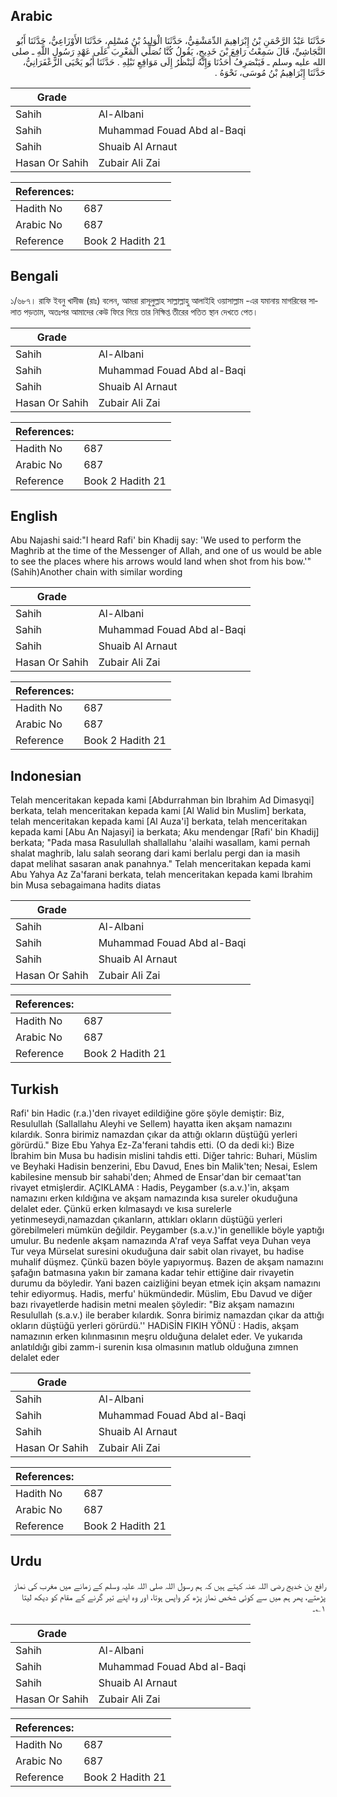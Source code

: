 ## Arabic


<div dir="rtl" lang="ar" style={{fontSize:'larger',backgroundColor:'#f8f9fa',padding:20}}>
حَدَّثَنَا عَبْدُ الرَّحْمَنِ بْنُ إِبْرَاهِيمَ الدِّمَشْقِيُّ، حَدَّثَنَا الْوَلِيدُ بْنُ مُسْلِمٍ، حَدَّثَنَا الأَوْزَاعِيُّ، حَدَّثَنَا أَبُو النَّجَاشِيِّ، قَالَ سَمِعْتُ رَافِعَ بْنَ خَدِيجٍ، يَقُولُ كُنَّا نُصَلِّي الْمَغْرِبَ عَلَى عَهْدِ رَسُولِ اللَّهِ ـ صلى الله عليه وسلم ـ فَيَنْصَرِفُ أَحَدُنَا وَإِنَّهُ لَيَنْظُرُ إِلَى مَوَاقِعِ نَبْلِهِ ‏.‏ حَدَّثَنَا أَبُو يَحْيَى الزَّعْفَرَانِيُّ، حَدَّثَنَا إِبْرَاهِيمُ بْنُ مُوسَى، نَحْوَهُ ‏.‏
</div>
<div style={{backgroundColor:'#f8f9fa',padding:20, marginBottom: 10}}><table> <thead> <tr> <th>Grade</th> <th></th> </tr> </thead> <tbody> <tr><td>Sahih</td><td>Al-Albani</td></tr><tr><td>Sahih</td><td>Muhammad Fouad Abd al-Baqi</td></tr><tr><td>Sahih</td><td>Shuaib Al Arnaut</td></tr><tr><td>Hasan Or Sahih</td><td>Zubair Ali Zai</td></tr></tbody></table><table> <thead> <tr> <th>References:</th> <th></th> </tr> </thead> <tbody><tr><td>Hadith No</td><td>687</td></tr><tr><td>Arabic No</td><td>687</td></tr><tr><td>Reference</td><td>Book 2 Hadith 21</td></tr></tbody></table></div>

## Bengali


<div dir="ltr" lang="bn" style={{fontSize:'larger',backgroundColor:'#f8f9fa',padding:20}}>
১/৬৮৭। রাফি ইবনু খাদীজ (রাঃ) বলেন, আমরা রাসূলুল্লাহ সাল্লাল্লাহু আলাইহি ওয়াসাল্লাম -এর যমানায় মাগরিবের সালাত পড়তাম, অতঃপর আমাদের কেউ ফিরে গিয়ে তার নিক্ষিপ্ত তীরের পতিত স্থান দেখতে পেত।
</div>
<div style={{backgroundColor:'#f8f9fa',padding:20, marginBottom: 10}}><table> <thead> <tr> <th>Grade</th> <th></th> </tr> </thead> <tbody> <tr><td>Sahih</td><td>Al-Albani</td></tr><tr><td>Sahih</td><td>Muhammad Fouad Abd al-Baqi</td></tr><tr><td>Sahih</td><td>Shuaib Al Arnaut</td></tr><tr><td>Hasan Or Sahih</td><td>Zubair Ali Zai</td></tr></tbody></table><table> <thead> <tr> <th>References:</th> <th></th> </tr> </thead> <tbody><tr><td>Hadith No</td><td>687</td></tr><tr><td>Arabic No</td><td>687</td></tr><tr><td>Reference</td><td>Book 2 Hadith 21</td></tr></tbody></table></div>

## English


<div dir="ltr" lang="en" style={{fontSize:'larger',backgroundColor:'#f8f9fa',padding:20}}>
Abu Najashi said:"I heard Rafi' bin Khadij say: 'We used to perform the Maghrib at the time of the Messenger of Allah, and one of us would be able to see the places where his arrows would land when shot from his bow.'" (Sahih)Another chain with similar wording
</div>
<div style={{backgroundColor:'#f8f9fa',padding:20, marginBottom: 10}}><table> <thead> <tr> <th>Grade</th> <th></th> </tr> </thead> <tbody> <tr><td>Sahih</td><td>Al-Albani</td></tr><tr><td>Sahih</td><td>Muhammad Fouad Abd al-Baqi</td></tr><tr><td>Sahih</td><td>Shuaib Al Arnaut</td></tr><tr><td>Hasan Or Sahih</td><td>Zubair Ali Zai</td></tr></tbody></table><table> <thead> <tr> <th>References:</th> <th></th> </tr> </thead> <tbody><tr><td>Hadith No</td><td>687</td></tr><tr><td>Arabic No</td><td>687</td></tr><tr><td>Reference</td><td>Book 2 Hadith 21</td></tr></tbody></table></div>

## Indonesian


<div dir="ltr" lang="id" style={{fontSize:'larger',backgroundColor:'#f8f9fa',padding:20}}>
Telah menceritakan kepada kami [Abdurrahman bin Ibrahim Ad Dimasyqi] berkata, telah menceritakan kepada kami [Al Walid bin Muslim] berkata, telah menceritakan kepada kami [Al Auza'i] berkata, telah menceritakan kepada kami [Abu An Najasyi] ia berkata; Aku mendengar [Rafi' bin Khadij] berkata; "Pada masa Rasulullah shallallahu 'alaihi wasallam, kami pernah shalat maghrib, lalu salah seorang dari kami berlalu pergi dan ia masih dapat melihat sasaran anak panahnya." Telah menceritakan kepada kami Abu Yahya Az Za'farani berkata, telah menceritakan kepada kami Ibrahim bin Musa sebagaimana hadits diatas
</div>
<div style={{backgroundColor:'#f8f9fa',padding:20, marginBottom: 10}}><table> <thead> <tr> <th>Grade</th> <th></th> </tr> </thead> <tbody> <tr><td>Sahih</td><td>Al-Albani</td></tr><tr><td>Sahih</td><td>Muhammad Fouad Abd al-Baqi</td></tr><tr><td>Sahih</td><td>Shuaib Al Arnaut</td></tr><tr><td>Hasan Or Sahih</td><td>Zubair Ali Zai</td></tr></tbody></table><table> <thead> <tr> <th>References:</th> <th></th> </tr> </thead> <tbody><tr><td>Hadith No</td><td>687</td></tr><tr><td>Arabic No</td><td>687</td></tr><tr><td>Reference</td><td>Book 2 Hadith 21</td></tr></tbody></table></div>

## Turkish


<div dir="ltr" lang="tr" style={{fontSize:'larger',backgroundColor:'#f8f9fa',padding:20}}>
Rafi' bin Hadic (r.a.)'den rivayet edildiğine göre şöyle demiştir: Biz, Resulullah (Sallallahu Aleyhi ve Sellem) hayatta iken akşam namazını kılardık. Sonra birimiz namazdan çıkar da attığı okların düştüğü yerleri görürdü." Bize Ebu Yahya Ez-Za'ferani tahdis etti. (O da dedi ki:) Bize İbrahim bin Musa bu hadisin mislini tahdis etti. Diğer tahric: Buhari, Müslim ve Beyhaki Hadisin benzerini, Ebu Davud, Enes bin Malik'ten; Nesai, Eslem kabilesine mensub bir sahabi'den; Ahmed de Ensar'dan bir cemaat'tan rivayet etmişlerdir. AÇIKLAMA : Hadis, Peygamber (s.a.v.)'in, akşam namazını erken kıldığına ve akşam namazında kısa sureler okuduğuna delalet eder. Çünkü erken kılmasaydı ve kısa surelerle yetinmeseydi,namazdan çıkanların, attıkları okların düştüğü yerleri görebilmeleri mümkün değildir. Peygamber (s.a.v.)'in genellikle böyle yaptığı umulur. Bu nedenle akşam namazında A'raf veya Saffat veya Duhan veya Tur veya Mürselat suresini okuduğuna dair sabit olan rivayet, bu hadise muhalif düşmez. Çünkü bazen böyle yapıyormuş. Bazen de akşam namazını şafağın batmasına yakın bir zamana kadar tehir ettiğine dair rivayetin durumu da böyledir. Yani bazen caizliğini beyan etmek için akşam namazını tehir ediyormuş. Hadis, merfu' hükmündedir. Müslim, Ebu Davud ve diğer bazı rivayetlerde hadisin metni mealen şöyledir: "Biz akşam namazını Resulullah (s.a.v.) ile beraber kılardık. Sonra birimiz namazdan çıkar da attığı okların düştüğü yerleri görürdü.'' HADiSİN FIKIH YÖNÜ : Hadis, akşam namazının erken kılınmasının meşru olduğuna delalet eder. Ve yukarıda anlatıldığı gibi zamm-i surenin kısa olmasının matlub olduğuna zımnen delalet eder
</div>
<div style={{backgroundColor:'#f8f9fa',padding:20, marginBottom: 10}}><table> <thead> <tr> <th>Grade</th> <th></th> </tr> </thead> <tbody> <tr><td>Sahih</td><td>Al-Albani</td></tr><tr><td>Sahih</td><td>Muhammad Fouad Abd al-Baqi</td></tr><tr><td>Sahih</td><td>Shuaib Al Arnaut</td></tr><tr><td>Hasan Or Sahih</td><td>Zubair Ali Zai</td></tr></tbody></table><table> <thead> <tr> <th>References:</th> <th></th> </tr> </thead> <tbody><tr><td>Hadith No</td><td>687</td></tr><tr><td>Arabic No</td><td>687</td></tr><tr><td>Reference</td><td>Book 2 Hadith 21</td></tr></tbody></table></div>

## Urdu


<div dir="rtl" lang="ur" style={{fontSize:'larger',backgroundColor:'#f8f9fa',padding:20}}>
رافع بن خدیج رضی اللہ عنہ کہتے ہیں کہ ہم رسول اللہ صلی اللہ علیہ وسلم کے زمانے میں مغرب کی نماز پڑھتے، پھر ہم میں سے کوئی شخص نماز پڑھ کر واپس ہوتا، اور وہ اپنے تیر گرنے کے مقام کو دیکھ لیتا ۱؎۔
</div>
<div style={{backgroundColor:'#f8f9fa',padding:20, marginBottom: 10}}><table> <thead> <tr> <th>Grade</th> <th></th> </tr> </thead> <tbody> <tr><td>Sahih</td><td>Al-Albani</td></tr><tr><td>Sahih</td><td>Muhammad Fouad Abd al-Baqi</td></tr><tr><td>Sahih</td><td>Shuaib Al Arnaut</td></tr><tr><td>Hasan Or Sahih</td><td>Zubair Ali Zai</td></tr></tbody></table><table> <thead> <tr> <th>References:</th> <th></th> </tr> </thead> <tbody><tr><td>Hadith No</td><td>687</td></tr><tr><td>Arabic No</td><td>687</td></tr><tr><td>Reference</td><td>Book 2 Hadith 21</td></tr></tbody></table></div>